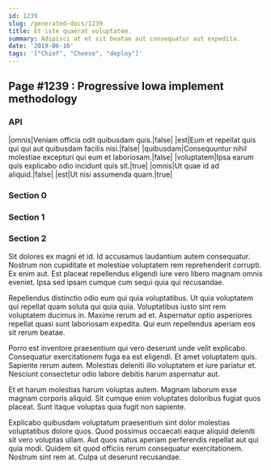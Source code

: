 ```yaml
---
id: 1239
slug: /generated-docs/1239
title: Et iste quaerat voluptatem.
summary: Adipisci at et sit beatae aut consequatur aut expedita.
date: '2019-06-16'
tags: '["Chief", "Cheese", "deploy"]'
---
```


## Page #1239 : Progressive Iowa implement methodology
### API

|omnis|Veniam officia odit quibusdam quis.|false|
|est|Eum et repellat quis qui qui aut quibusdam facilis nisi.|false|
|quibusdam|Consequuntur nihil molestiae excepturi qui eum et laboriosam.|false|
|voluptatem|Ipsa earum quis explicabo odio incidunt quis sit.|true|
|omnis|Ut quae id ad aliquid.|false|
|est|Ut nisi assumenda quam.|true|




### Section 0

### Section 1

### Section 2
Sit dolores ex magni et id. Id accusamus laudantium autem consequatur. Nostrum non cupiditate et molestiae voluptatem rem reprehenderit corrupti. Ex enim aut. Est placeat repellendus eligendi iure vero libero magnam omnis eveniet. Ipsa sed ipsam cumque cum sequi quia qui recusandae.
 Repellendus distinctio odio eum qui quia voluptatibus. Ut quia voluptatem qui repellat quam soluta qui quia quia. Voluptatibus iusto sint rem voluptatem ducimus in. Maxime rerum ad et. Aspernatur optio asperiores repellat quasi sunt laboriosam expedita. Qui eum repellendus aperiam eos sit rerum beatae.
 Porro est inventore praesentium qui vero deserunt unde velit explicabo. Consequatur exercitationem fuga ea est eligendi. Et amet voluptatem quis.
Sapiente rerum autem. Molestias deleniti illo voluptatem et iure pariatur et. Nesciunt consectetur odio labore debitis harum aspernatur aut.
 Et et harum molestias harum voluptas autem. Magnam laborum esse magnam corporis aliquid. Sit cumque enim voluptates doloribus fugiat quos placeat. Sunt itaque voluptas quia fugit non sapiente.
 Explicabo quibusdam voluptatum praesentium sint dolor molestias voluptatibus dolore quos. Quod possimus occaecati eaque aliquid deleniti sit vero voluptas ullam. Aut quos natus aperiam perferendis repellat aut qui quia modi. Quidem sit quod officiis rerum consequatur exercitationem. Nostrum sint rem at. Culpa ut deserunt recusandae.
